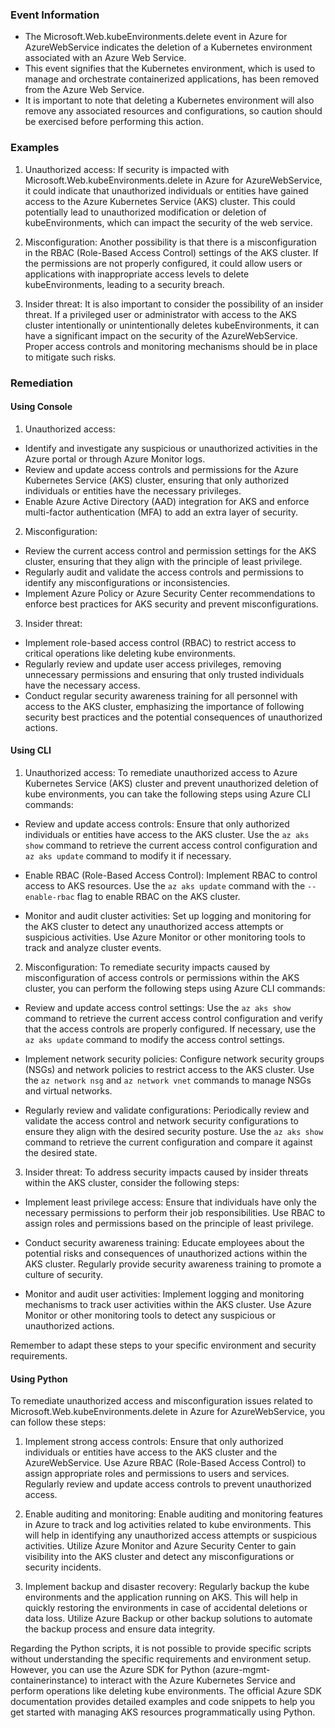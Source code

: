 
### Event Information

- The Microsoft.Web.kubeEnvironments.delete event in Azure for AzureWebService indicates the deletion of a Kubernetes environment associated with an Azure Web Service.
- This event signifies that the Kubernetes environment, which is used to manage and orchestrate containerized applications, has been removed from the Azure Web Service.
- It is important to note that deleting a Kubernetes environment will also remove any associated resources and configurations, so caution should be exercised before performing this action.


### Examples

1. Unauthorized access: If security is impacted with Microsoft.Web.kubeEnvironments.delete in Azure for AzureWebService, it could indicate that unauthorized individuals or entities have gained access to the Azure Kubernetes Service (AKS) cluster. This could potentially lead to unauthorized modification or deletion of kubeEnvironments, which can impact the security of the web service.

2. Misconfiguration: Another possibility is that there is a misconfiguration in the RBAC (Role-Based Access Control) settings of the AKS cluster. If the permissions are not properly configured, it could allow users or applications with inappropriate access levels to delete kubeEnvironments, leading to a security breach.

3. Insider threat: It is also important to consider the possibility of an insider threat. If a privileged user or administrator with access to the AKS cluster intentionally or unintentionally deletes kubeEnvironments, it can have a significant impact on the security of the AzureWebService. Proper access controls and monitoring mechanisms should be in place to mitigate such risks.

### Remediation

#### Using Console

1. Unauthorized access:
- Identify and investigate any suspicious or unauthorized activities in the Azure portal or through Azure Monitor logs.
- Review and update access controls and permissions for the Azure Kubernetes Service (AKS) cluster, ensuring that only authorized individuals or entities have the necessary privileges.
- Enable Azure Active Directory (AAD) integration for AKS and enforce multi-factor authentication (MFA) to add an extra layer of security.

2. Misconfiguration:
- Review the current access control and permission settings for the AKS cluster, ensuring that they align with the principle of least privilege.
- Regularly audit and validate the access controls and permissions to identify any misconfigurations or inconsistencies.
- Implement Azure Policy or Azure Security Center recommendations to enforce best practices for AKS security and prevent misconfigurations.

3. Insider threat:
- Implement role-based access control (RBAC) to restrict access to critical operations like deleting kube environments.
- Regularly review and update user access privileges, removing unnecessary permissions and ensuring that only trusted individuals have the necessary access.
- Conduct regular security awareness training for all personnel with access to the AKS cluster, emphasizing the importance of following security best practices and the potential consequences of unauthorized actions.

#### Using CLI

1. Unauthorized access: To remediate unauthorized access to Azure Kubernetes Service (AKS) cluster and prevent unauthorized deletion of kube environments, you can take the following steps using Azure CLI commands:

- Review and update access controls: Ensure that only authorized individuals or entities have access to the AKS cluster. Use the `az aks show` command to retrieve the current access control configuration and `az aks update` command to modify it if necessary.

- Enable RBAC (Role-Based Access Control): Implement RBAC to control access to AKS resources. Use the `az aks update` command with the `--enable-rbac` flag to enable RBAC on the AKS cluster.

- Monitor and audit cluster activities: Set up logging and monitoring for the AKS cluster to detect any unauthorized access attempts or suspicious activities. Use Azure Monitor or other monitoring tools to track and analyze cluster events.

2. Misconfiguration: To remediate security impacts caused by misconfiguration of access controls or permissions within the AKS cluster, you can perform the following steps using Azure CLI commands:

- Review and update access control settings: Use the `az aks show` command to retrieve the current access control configuration and verify that the access controls are properly configured. If necessary, use the `az aks update` command to modify the access control settings.

- Implement network security policies: Configure network security groups (NSGs) and network policies to restrict access to the AKS cluster. Use the `az network nsg` and `az network vnet` commands to manage NSGs and virtual networks.

- Regularly review and validate configurations: Periodically review and validate the access control and network security configurations to ensure they align with the desired security posture. Use the `az aks show` command to retrieve the current configuration and compare it against the desired state.

3. Insider threat: To address security impacts caused by insider threats within the AKS cluster, consider the following steps:

- Implement least privilege access: Ensure that individuals have only the necessary permissions to perform their job responsibilities. Use RBAC to assign roles and permissions based on the principle of least privilege.

- Conduct security awareness training: Educate employees about the potential risks and consequences of unauthorized actions within the AKS cluster. Regularly provide security awareness training to promote a culture of security.

- Monitor and audit user activities: Implement logging and monitoring mechanisms to track user activities within the AKS cluster. Use Azure Monitor or other monitoring tools to detect any suspicious or unauthorized actions.

Remember to adapt these steps to your specific environment and security requirements.

#### Using Python

To remediate unauthorized access and misconfiguration issues related to Microsoft.Web.kubeEnvironments.delete in Azure for AzureWebService, you can follow these steps:

1. Implement strong access controls: Ensure that only authorized individuals or entities have access to the AKS cluster and the AzureWebService. Use Azure RBAC (Role-Based Access Control) to assign appropriate roles and permissions to users and services. Regularly review and update access controls to prevent unauthorized access.

2. Enable auditing and monitoring: Enable auditing and monitoring features in Azure to track and log activities related to kube environments. This will help in identifying any unauthorized access attempts or suspicious activities. Utilize Azure Monitor and Azure Security Center to gain visibility into the AKS cluster and detect any misconfigurations or security incidents.

3. Implement backup and disaster recovery: Regularly backup the kube environments and the application running on AKS. This will help in quickly restoring the environments in case of accidental deletions or data loss. Utilize Azure Backup or other backup solutions to automate the backup process and ensure data integrity.

Regarding the Python scripts, it is not possible to provide specific scripts without understanding the specific requirements and environment setup. However, you can use the Azure SDK for Python (azure-mgmt-containerinstance) to interact with the Azure Kubernetes Service and perform operations like deleting kube environments. The official Azure SDK documentation provides detailed examples and code snippets to help you get started with managing AKS resources programmatically using Python.

